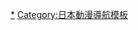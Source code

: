 <noinclude>{{pp-vandalism|expiry=2022-12-21T07:07:20+00:00|small=yes}}</noinclude>{{NavboxV2
|name = 鬼滅之刃
|title = 《[[鬼滅之刃]]》（作者：[[吾峠呼世晴]]）
|image = [[file:Kimetsu no Yaiba logo.svg|125px]]
|listclass = hlist
|group1 = 漫畫
|list1 = [[鬼滅之刃漫畫話數列表|話數列表]]

|group2 = 相關作品
|list2-border = child
|list2-type = vertical
|list2-evenodd = swap
  |list2-group1 = 電視動畫
   |list2-list1 =
*[[鬼滅之刃 竈門炭治郎 立志篇|竈門炭治郎 立志篇]]
*[[鬼滅之刃劇場版_無限列車篇#電視動畫版|無限列車篇]]
*[[鬼滅之刃 遊郭篇|遊郭篇]]
*[[鬼滅之刃 刀匠村篇|刀匠村篇]]
  |list2-group2 = 動畫電影
   |list2-list2 =
*[[鬼滅之刃劇場版 無限列車篇|劇場版 無限列車篇]]
  |list2-group3 = 遊戲
   |list2-list3 =
*[[鬼滅之刃 火之神血風譚|火之神血風譚]]

|group3 = [[鬼滅之刃角色列表|角色列表]]
|list3 =
*[[竈門炭治郎]]
*[[竈門禰豆子]]
*[[我妻善逸]]
*[[嘴平伊之助]]
|group4 = 歌曲
|list4 =
*[[紅蓮華]]
*{{Link-jp|from the edge}}
*[[竈門炭治郎之歌]]
*[[炎 (歌曲)|炎]]
*{{Link-jp|明亮的星星/白銀|明け星/白銀}}
*[[殘響散歌/黎明將至]] 
|group5 = 相關條目
|list5 =
*[[SL鬼滅之刃]]
}}<noinclude>
[[Category:鬼滅之刃|*]]
[[Category:日本動漫導航模板]]
</noinclude>